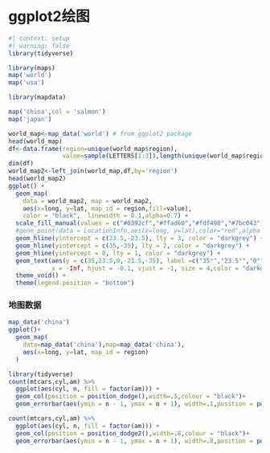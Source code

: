 # ggplot2绘图

```r
#| context: setup
#| warning: false
library(tidyverse)
```

```r
library(maps)
map('world')
map('usa')
```

```r
library(mapdata)

map('china',col = 'salmon')
map('japan')
```

```r
world_map<-map_data('world') # from ggplot2 package
head(world_map)
df<-data.frame(region=unique(world_map$region),
               value=sample(LETTERS[1:3]),length(unique(world_map$region)))
dim(df)
world_map2<-left_join(world_map,df,by='region')
head(world_map2)
ggplot() +
  geom_map(
    data = world_map2, map = world_map2,
    aes(x=long, y=lat, map_id = region,fill=value),
    color = "black",  linewidth = 0.1,alpha=0.7) +
  scale_fill_manual(values = c("#0392cf","#ffad60","#fdf498","#7bc043"),na.value = "#EEEEEE",na.translate=FALSE)+
  #geom_point(data = LocationInfo,aes(x=long, y=lat),color="red",alpha = 0.7,size=3)+
  geom_hline(yintercept = c(23.5,-23.5), lty = 3, color = "darkgrey") +
  geom_hline(yintercept = c(35,-35), lty = 2, color = "darkgrey") +
  geom_hline(yintercept = 0, lty = 1, color = "darkgrey") +
  geom_text(aes(y = c(35,23.5,0,-23.5,-35), label =c("35°","23.5°","0°","-23.5°","-35°")), 
            x = -Inf, hjust = -0.1, vjust = -1, size = 4,color = "darkgrey") +
  theme_void() +
  theme(legend.position = "bottom")
```

### 地图数据

```r
map_data('china')
ggplot()+
  geom_map(
    data=map_data('china'),map=map_data('china'),
    aes(x=long, y=lat, map_id = region)
  )
```

```r
library(tidyverse)
count(mtcars,cyl,am) %>%
  ggplot(aes(cyl, n, fill = factor(am))) +
  geom_col(position = position_dodge(),width=.5,colour = "black")+
  geom_errorbar(aes(ymin = n - 1, ymax = n + 1), width=.1,position = position_dodge(width = .5))

count(mtcars,cyl,am) %>%
  ggplot(aes(cyl, n, fill = factor(am))) +
  geom_col(position = position_dodge2(),width=.8,colour = "black")+
  geom_errorbar(aes(ymin = n - 1, ymax = n + 1), width=.8,position = position_dodge2(padding = .5))
```

